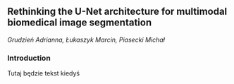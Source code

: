 ## Rethinking the U-Net architecture for multimodal biomedical image segmentation

*Grudzień Adrianna, Łukaszyk Marcin, Piasecki Michał *

### Introduction

Tutaj będzie tekst kiedyś
